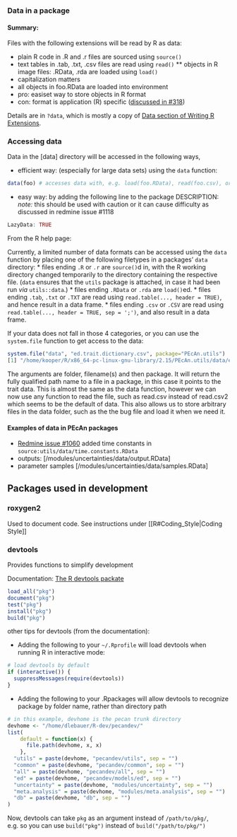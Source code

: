 ### Data in a package 

#### Summary:

Files with the following extensions will be read by R as data:

* plain R code in .R and .r files are sourced using `source()` 
* text tables in .tab, .txt, .csv files are read using `read()`
** objects in R image files: .RData, .rda are loaded using `load()`
 * capitalization matters
 * all objects in foo.RData are loaded into environment
 * pro: easiset way to store objects in R format
 * con: format is application (R) specific ([discussed in #318](https://ebi-forecast.igb.illinois.edu/redmine/issues/318))

Details are in `?data`, which is mostly a copy of [Data section of
Writing R
Extensions](http://cran.r-project.org/doc/manuals/R-exts.html#Data-in-packages).

### Accessing data

Data in the [data] directory will be accessed in the following ways,

* efficient way: (especially for large data sets) using the `data`
function:

```r
data(foo) # accesses data with, e.g. load(foo.RData), read(foo.csv), or source(foo.R) 
```

* easy way: by adding the following line to the package DESCRIPTION:
  *note:* this should be used with caution or it can cause difficulty as discussed in redmine issue #1118
```r
LazyData: TRUE
```
From the R help page:

Currently, a limited number of data formats can be accessed using the `data` function by placing one of the following filetypes in a packages' `data` directory:
* files ending `.R` or `.r` are `source()`d in, with the R working
directory changed temporarily to the directory containing the respective
file. (`data` ensures that the `utils` package is attached, in case it
had been run *via* `utils::data`.)
* files ending `.RData` or `.rda` are `load()`ed.
* files ending `.tab`, `.txt` or `.TXT` are read using `read.table(..., header = TRUE)`, and hence result in a data frame.
* files ending `.csv` or `.CSV` are read using `read.table(..., header = TRUE, sep = ';')`, and also result in a data frame.

If your data does not fall in those 4 categories, or  you can use the
`system.file` function to get access to the data:

```r
system.file("data", "ed.trait.dictionary.csv", package="PEcAn.utils")
[1] "/home/kooper/R/x86_64-pc-linux-gnu-library/2.15/PEcAn.utils/data/ed.trait.dictionary.csv"
```

The arguments are folder, filename(s) and then package. It will return
the fully qualified path name to a file in a package, in this case it
points to the trait data. This is almost the same as the data function,
however we can now use any function to read the file, such as read.csv
instead of read.csv2 which seems to be the default of data. This also
allows us to store arbitrary files in the data folder, such as the the
bug file and load it when we need it.

#### Examples of data in PEcAn packages

* [Redmine issue #1060](https://ebi-forecast.igb.illinois.edu/redmine/issues/1060) added time constants in `source:utils/data/time.constants.RData`
* outputs: [/modules/uncertainties/data/output.RData]
* parameter samples [/modules/uncertainties/data/samples.RData]

Packages used in development
----------------------------

### roxygen2

Used to document code. See instructions under [[R\#Coding\_Style|Coding
Style]]

### devtools

Provides functions to simplify development

Documentation:
[The R devtools packate](https://github.com/hadley/devtools)

```r
load_all("pkg")
document("pkg")
test("pkg")
install("pkg")
build("pkg")
```
other tips for devtools (from the documentation):

* Adding the following to your `~/.Rprofile` will load devtools when
running R in interactive mode:
```r
# load devtools by default
if (interactive()) {
  suppressMessages(require(devtools))
}
``` 
* Adding the following to your .Rpackages will allow devtools to recognize package by folder name, rather than directory path
```r
# in this example, devhome is the pecan trunk directory 
devhome <- "/home/dlebauer/R-dev/pecandev/"
list(
    default = function(x) {
      file.path(devhome, x, x)
    }, 
  "utils" = paste(devhome, "pecandev/utils", sep = "")
  "common" = paste(devhome, "pecandev/common", sep = "")
  "all" = paste(devhome, "pecandev/all", sep = "")
  "ed" = paste(devhome, "pecandev/models/ed", sep = "")
  "uncertainty" = paste(devhome, "modules/uncertainty", sep = "")
  "meta.analysis" = paste(devhome, "modules/meta.analysis", sep = "")
  "db" = paste(devhome, "db", sep = "")
)
```

Now, devtools can take `pkg` as an argument instead of `/path/to/pkg/`,
e.g. so you can use `build("pkg")` instead of `build("/path/to/pkg/")`